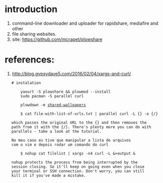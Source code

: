 = introduction =

# command-line downloader and uploader for rapidshare, mediafire and other
# file sharing websites.
# site: https://github.com/mcrapet/plowshare

= references: =
# http://blog.gypsydave5.com/2016/02/04/xargs-and-curl/

    # instalation

        yaourt -S plowshare && plowmod --install
        sudo pacman -S parallel curl

        plowdown -m [[https://www.mediafire.com/folder/5s35ib7577f0y/wallpapers|shared-wallpapers]]

        $ cat file-with-list-of-urls.txt | parallel curl -L {} -o {/}

    which passes the original URL to the {} and then removes the
    path from it with the {/}. There's plenty more you can do with
    parallels - take a look at the tutorial.

    No meu caso eu tive que manipular a lista de arquivos
    com o vim e depois rodar um comando do curl

        $ nohup cat filelist | xargs -n4 curl -L &>output &

    nohup protects the process from being interrupted by the
    session closing. So it'll keep on going even when you close
    your terminal or SSH connection. Don't worry, you can still
    kill it if you've made a mistake.

